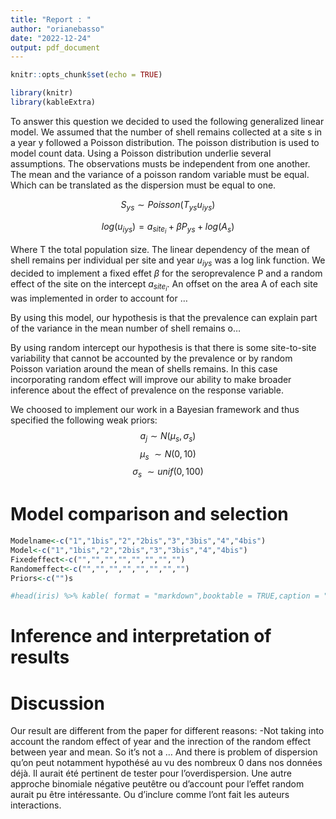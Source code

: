 ```yaml
---
title: "Report : "
author: "orianebasso"
date: "2022-12-24"
output: pdf_document
---
```


```r
knitr::opts_chunk$set(echo = TRUE)
```

```r
library(knitr)
library(kableExtra)
```

To answer this question we decided to used the following generalized linear model.
We assumed that the number of shell remains collected at a site s in a year y followed a Poisson distribution. 
The poisson distribution is used to model count data. Using a Poisson distribution underlie several assumptions. The observations musts be independent from one another. The mean and the variance of a poisson random variable must be equal. Which can be translated as the dispersion must be equal to one.

$$
S_{ys} \sim Poisson(T_{ys}u_{iys})
$$


$$
log(u_{iys})=a_{site_i}+\beta P_{ys}+log(A_{s})
$$

Where T the total population size. The linear dependency of the mean of shell remains per individual per site and year $u_{iys}$ was a log link function.
 We decided to implement a fixed effet $\beta$ for the seroprevalence P and a random effect of the site on the intercept $a_{site_i}$.
An offset on the area A of each site was implemented in order to account for ...


By using this model, our hypothesis is that the prevalence can explain part of the variance in the mean number of shell remains o... 

By using random intercept our hypothesis is that there is some site-to-site variability that cannot be accounted by the prevalence or by random Poisson variation around the mean of shells remains. In this case incorporating random effect will improve our ability to make broader inference about the effect of prevalence on the response variable. 

We choosed to implement our work in a Bayesian framework and thus specified the following weak priors:
$$
a_{j} \sim N(\mu_s,\sigma_s)
$$
$$
\mu_s ~ \sim N(0,10)
$$
$$
\sigma_s ~ \sim unif(0,100)
$$

# Model comparison and selection


  
```r

Modelname<-c("1","1bis","2","2bis","3","3bis","4","4bis")
Model<-c("1","1bis","2","2bis","3","3bis","4","4bis")
Fixedeffect<-c("","","","","","","","")
Randomeffect<-c("","","","","","","","")
Priors<-c("")s

#head(iris) %>% kable( format = "markdown",booktable = TRUE,caption = "Ma table")


```









# Inference and interpretation of results


# Discussion

Our result are different from the paper for different reasons: 
-Not taking into account the random effect of year and the inrection of the random effect between year and mean.
So it's not a ...
And there is problem of dispersion qu'on peut notamment hypothésé au vu des nombreux 0 dans nos données déjà. 
Il aurait été pertinent de tester pour l'overdispersion.
Une autre approche binomiale négative peutêtre ou d'account pour l'effet random aurait pu être intéressante. Ou d'inclure comme l'ont fait les auteurs interactions. 